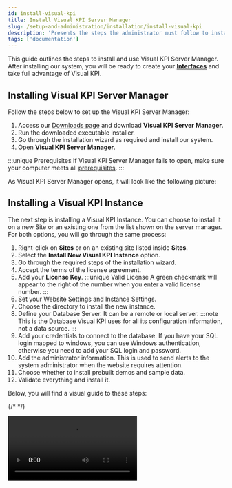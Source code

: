 ```yaml
---
id: install-visual-kpi
title: Install Visual KPI Server Manager
slug: /setup-and-administration/installation/install-visual-kpi
description: 'Presents the steps the administrator must follow to install Visual KPI into their server or cloud.'
tags: ['documentation']
---
```



This guide outlines the steps to install and use Visual KPI Server Manager. After installing our system, you will be ready to create your [**Interfaces**](/docs/setup-and-administration/interfaces) and take full advantage of Visual KPI.

## Installing Visual KPI Server Manager

Follow the steps below to set up the Visual KPI Server Manager:

1. Access our [Downloads page](https://www.transpara.com/software-downloads/) and download **Visual KPI Server Manager**.
2. Run the downloaded executable installer.
3. Go through the installation wizard as required and install our system.
4. Open **Visual KPI Server Manager**.

:::unique Prerequisites
If Visual KPI Server Manager fails to open, make sure your computer meets all [prerequisites](/docs/setup-and-administration/installation/prepare-your-system).
:::

As Visual KPI Server Manager opens, it will look like the following picture:

<StylizedImage
  imgURL="img/setup-adm/installation/server-manager-home.png"
  alt="Visual-KPI-Server-Manager"
/>

## Installing a Visual KPI Instance

The next step is installing a Visual KPI Instance. You can choose to install it on a new Site or an existing one from the list shown on the server manager. For both options, you will go through the same process:

1. Right-click on **Sites** or on an existing site listed inside **Sites**.
2. Select the **Install New Visual KPI Instance** option.
3. Go through the required steps of the installation wizard.
4. Accept the terms of the license agreement.
5. Add your **License Key**.
:::unique Valid License
A green checkmark will appear to the right of the number when you enter a valid license number.
:::
6. Set your Website Settings and Instance Settings.
7. Choose the directory to install the new instance.
8. Define your Database Server. It can be a remote or local server.
:::note
This is the Database Visual KPI uses for all its configuration information, not a data source.
:::
9. Add your credentials to connect to the database. If you have your SQL login mapped to windows, you can use Windows authentication, otherwise you need to add your SQL login and password.
10. Add the administrator information. This is used to send alerts to the system administrator when the website requires attention.
11. Choose whether to install prebuilt demos and sample data.
12. Validate everything and install it.

Below, you will find a visual guide to these steps:

{/* <StylizedImage
  imgURL="img/setup-adm/installation/instance-install-gif.gif"
  alt="Visual-KPI-instance-install"
/> */}

<Video src={video} />

### Run your application

Once you have installed the new instance, you can validate if everything is working as expected. To do this:

1. Right-click the new created Instance.
2. Select the **Browse** option.

Your browser should open with a Visual KPI Website similar to this:

<StylizedImage
  imgURL="img/setup-adm/installation/website.png"
  alt="website-example"
/>

:::note
If your instance of Visual KPI doesn't open or isn't working as expected, review the instructions on [Preparing your system](/docs/setup-and-administration/installation/prepare-your-system), [Installing a Virtual Machine](/docs/setup-and-administration/installation/hyper-v) (if you used a Virtual Machine), and this guide to see if you missed something.
:::

## Video guide

Check the following video to see a guide on how to install Visual KPI Server Manager, as presented in this page.

<IframeComponent 
  src="https://www.youtube.com/embed/qjLk-N7fkqU?start=643"
/>